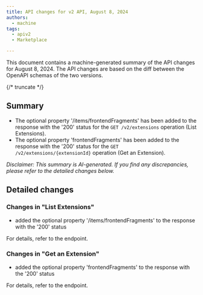 ```yaml
---
title: API changes for v2 API, August 8, 2024
authors:
  - machine
tags:
  - apiv2
  - Marketplace

---
```



This document contains a machine-generated summary of the API changes for August 8, 2024.
The API changes are based on the diff between the OpenAPI schemas of the two versions.

{/* truncate */}



## Summary


- The optional property '/items/frontendFragments' has been added to the response with the '200' status for the `GET /v2/extensions` operation (List Extensions).
- The optional property 'frontendFragments' has been added to the response with the '200' status for the `GET /v2/extensions/{extensionId}` operation (Get an Extension).

_Disclaimer: This summary is AI-generated. If you find any discrepancies, please refer to the detailed changes below._


## Detailed changes



### Changes in "List Extensions"


- added the optional property '/items/frontendFragments' to the response with the '200' status


For details, refer to the <OperationLink operation="extension-list-extensions" apiVersion="v2" /> endpoint.



### Changes in "Get an Extension"


- added the optional property 'frontendFragments' to the response with the '200' status


For details, refer to the <OperationLink operation="extension-get-extension" apiVersion="v2" /> endpoint.



